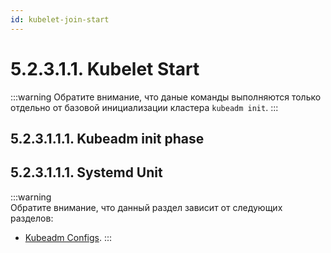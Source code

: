```yaml
---
id: kubelet-join-start
---
```



# 5.2.3.1.1. Kubelet Start

:::warning
Обратите внимание, что даные команды выполняются только отдельно от базовой инициализации кластера ```kubeadm init```.
:::

## 5.2.3.1.1.1. Kubeadm init phase
<SystemdUnutStartKubeadm/>

## 5.2.3.1.1.1. Systemd Unit
:::warning  
Обратите внимание, что данный раздел зависит от следующих разделов:
- [Kubeadm Configs](../kubeadm/configs/joinConfig.mdx).
:::
<SystemdUnutStart/>
